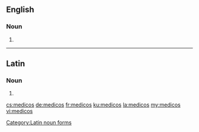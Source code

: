 ==English==

===Noun===
{{head|en|noun plural form}}

# {{plural of|medico|lang=en}}

----

==Latin==

===Noun===
{{head|la|noun form|head=medicōs|g=m}}

# {{inflection of|medicus||acc|p|lang=la}}

[[Category:Latin noun forms]]

[[cs:medicos]]
[[de:medicos]]
[[fr:medicos]]
[[ku:medicos]]
[[la:medicos]]
[[my:medicos]]
[[vi:medicos]]